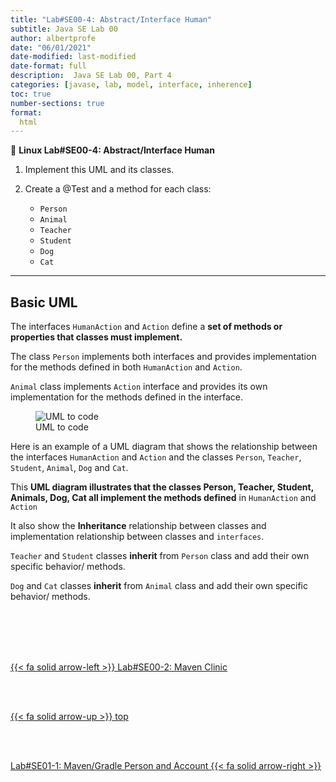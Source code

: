 ```yaml
---
title: "Lab#SE00-4: Abstract/Interface Human"
subtitle: Java SE Lab 00
author: albertprofe
date: "06/01/2021"
date-modified: last-modified
date-format: full
description:  Java SE Lab 00, Part 4
categories: [javase, lab, model, interface, inherence]
toc: true
number-sections: true
format:
  html
---
```


::: {.labs}
📘 **Linux Lab#SE00-4: Abstract/Interface Human**

1. Implement this UML and its classes.

2. Create a @Test and a method for each class:
    - ``Person``
    - ``Animal``
    - ``Teacher``
    - ``Student``
    - ``Dog``
    - ``Cat``

:::

---

## Basic UML

The interfaces ``HumanAction`` and ``Action`` define a **set of methods or properties that classes must implement.**

The class ``Person`` implements both interfaces and provides implementation for the methods defined in both ``HumanAction`` and ``Action``.

``Animal`` class implements ``Action`` interface and provides its own implementation for the methods defined in the interface.


![UML to code](/images/javase/Interface.jpg)


::: {.column-margin}
Here is an example of a UML diagram that shows the relationship between the interfaces ``HumanAction`` and ``Action`` and the classes ``Person``, ``Teacher``, ``Student``, ``Animal``, ``Dog`` and ``Cat``.
:::

::: {.column-margin}
This **UML diagram illustrates that the classes Person, Teacher, Student, Animals, Dog, Cat all implement the methods defined** in ``HumanAction`` and ``Action``
:::

::: {.column-margin}
It also show the **Inheritance** relationship between classes and implementation relationship between classes and ``interfaces``.
:::


``Teacher`` and ``Student`` classes **inherit** from ``Person`` class and add their own specific behavior/ methods.

``Dog`` and ``Cat`` classes **inherit** from ``Animal`` class and add their own specific behavior/ methods.







<!--- navLinks -->
<br><br>
<div class=row>
<br>
<div class='column left previous'>
<br>
[{{< fa solid arrow-left >}} Lab#SE00-2: Maven Clinic](/javase/selab0-2.qmd)
<br>
</div>
<br>
<div class='column center'>
<br>
[{{< fa solid arrow-up >}} top](#top)
<br>
</div>
<br>
<div class='column right next'>
<br>
[Lab#SE01-1: Maven/Gradle Person and Account  {{< fa solid arrow-right >}}](/javase/selab1-1.qmd)
<br>
</div>
<br>
</div>
